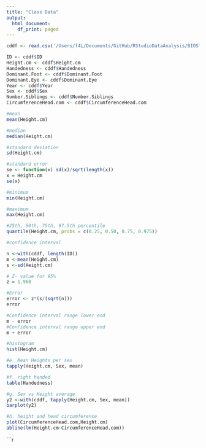 ```yaml
---
title: "Class Data"
output:
  html_document:
    df_print: paged
---
```

```r
cddf <- read.csv('/Users/f4L/Documents/GitHub/RStudioDataAnalysis/BIOSTATISTICS COURSE PROJECTS/Class-data.csv')

ID <- cddf$ID
Height.cm <- cddf$Height.cm
Handedness <- cddf$Handedness
Dominant.Foot <- cddf$Dominant.Foot
Dominant.Eye <- cddf$Dominant.Eye
Year <- cddf$Year
Sex <- cddf$Sex
Number.Siblings <- cddf$Number.Siblings
CircumferenceHead.com <- cddf$CircumferenceHead.com


```


```r
#mean
mean(Height.cm)

#median
median(Height.cm)

#standard deviation
sd(Height.cm)

#standard error
se <- function(x) sd(x)/sqrt(length(x))
x = Height.cm
se(x)

#minimum
min(Height.cm)

#maximum
max(Height.cm)

#25th, 50th, 75th, 97.5th percentile
quantile(Height.cm, probs = c(0.25, 0.50, 0.75, 0.975))
```
```r

#confidence interval

n <-with(cddf, length(ID))
m <-mean(Height.cm)
s <-sd(Height.cm)

# Z- value for 95%
z = 1.960

#Error
error <- z*(s/(sqrt(n)))
error

#Confidence interval range lower end
m - error
#Confidence interval range upper end
m + error


```
```r
#histogram
hist(Height.cm)

```
```r

#e. Mean Heights per sex
tapply(Height.cm, Sex, mean)

```
```r

#f. right handed
table(Handedness)

```
```r
#g. Sex vs Height average
y2 <-with(cddf, tapply(Height.cm, Sex, mean))
barplot(y2)

```
```r

#h. height and head circumference
plot(CircumferenceHead.com,Height.cm)
abline(lm(Height.cm~CircumferenceHead.com))

```
```r
